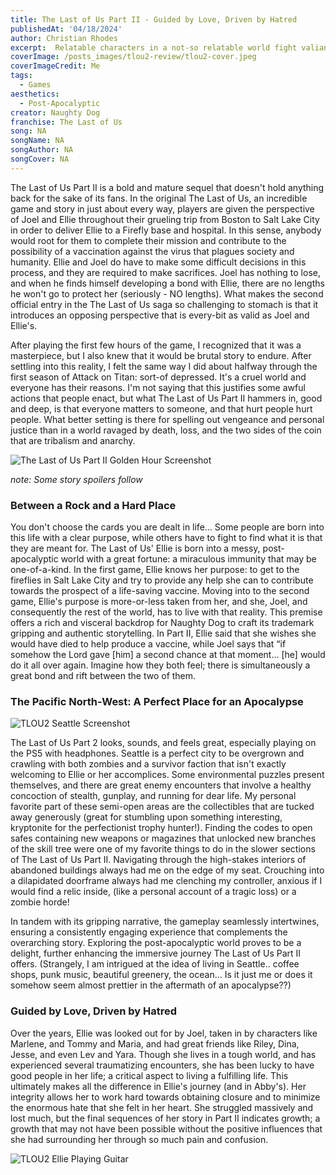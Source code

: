 ```yaml
---
title: The Last of Us Part II - Guided by Love, Driven by Hatred 
publishedAt: '04/18/2024'
author: Christian Rhodes
excerpt:  Relatable characters in a not-so relatable world fight valiantly for whom they love, no matter the cost.   
coverImage: /posts_images/tlou2-review/tlou2-cover.jpeg
coverImageCredit: Me
tags:
  - Games
aesthetics:
  - Post-Apocalyptic
creator: Naughty Dog
franchise: The Last of Us
song: NA
songName: NA
songAuthor: NA
songCover: NA
---
```


The Last of Us Part II is a bold and mature sequel that doesn't hold anything back for the sake of its fans. In the original The Last of Us, an incredible game and story in just about every way, players are given the perspective of Joel and Ellie throughout their grueling trip from Boston to Salt Lake City in order to deliver Ellie to a Firefly base and hospital. In this sense, anybody would root for them to complete their mission and contribute to the possibility of a vaccination against the virus that plagues society and humanity. Ellie and Joel do have to make some difficult decisions in this process, and they are required to make sacrifices. Joel has nothing to lose, and when he finds himself developing a bond with Ellie, there are no lengths he won't go to protect her (seriously - NO lengths). What makes the second official entry in the The Last of Us saga so challenging to stomach is that it introduces an opposing perspective that is every-bit as valid as Joel and Ellie's. 

After playing the first few hours of the game, I recognized that it was a masterpiece, but I also knew that it would be brutal story to endure. After settling into this reality, I felt the same way I did about halfway through the first season of Attack on Titan: sort-of depressed. It's a cruel world and everyone has their reasons. I'm not saying that this justifies some awful actions that people enact, but what The Last of Us Part II hammers in, good and deep, is that everyone matters to someone, and that hurt people hurt people. What better setting is there for spelling out vengeance and personal justice than in a world ravaged by death, loss, and the two sides of the coin that are tribalism and anarchy.  

![The Last of Us Part II Golden Hour Screenshot](https://drive.google.com/thumbnail?id=1EuhY6Ec_wFxJChz7qJPsVdLegkTCR22n)

*note: Some story spoilers follow*

### Between a Rock and a Hard Place

You don't choose the cards you are dealt in life… Some people are born into this life with a clear purpose, while others have to fight to find what it is that they are meant for. The Last of Us' Ellie is born into a messy, post-apocalyptic world with a great fortune: a miraculous immunity that may be one-of-a-kind. In the first game, Ellie knows her purpose: to get to the fireflies in Salt Lake City and try to provide any help she can to contribute towards the prospect of a life-saving vaccine. Moving into to the second game, Ellie's purpose is more-or-less taken from her, and she, Joel, and consequently the rest of the world, has to live with that reality. This premise offers a rich and visceral backdrop for Naughty Dog to craft its trademark gripping and authentic storytelling. In Part II, Ellie said that she wishes she would have died to help produce a vaccine, while Joel says that “if somehow the Lord gave [him] a second chance at that moment... [he] would do it all over again. Imagine how they both feel; there is simultaneously a great bond and rift between the two of them. 

### The Pacific North-West: A Perfect Place for an Apocalypse

![TLOU2 Seattle Screenshot](/posts_images/tlou2-review/tlou2-cover.jpeg)

The Last of Us Part 2 looks, sounds, and feels great, especially playing on the PS5 with headphones. Seattle is a perfect city to be overgrown and crawling with both zombies and a survivor faction that isn't exactly welcoming to Ellie or her accomplices. Some environmental puzzles present themselves, and there are great enemy encounters that involve a healthy concoction of stealth, gunplay, and running for dear life. My personal favorite part of these semi-open areas are the collectibles that are tucked away generously (great for stumbling upon something interesting, kryptonite for the perfectionist trophy hunter!). Finding the codes to open safes containing new weapons or magazines that unlocked new branches of the skill tree were one of my favorite things to do in the slower sections of The Last of Us Part II. Navigating through the high-stakes interiors of abandoned buildings always had me on the edge of my seat. Crouching into a dilapidated doorframe always had me clenching my controller, anxious if I would find a relic inside, (like a personal account of a tragic loss) or a zombie horde! 

In tandem with its gripping narrative, the gameplay seamlessly intertwines, ensuring a consistently engaging experience that complements the overarching story. Exploring the post-apocalyptic world proves to be a delight, further enhancing the immersive journey The Last of Us Part II offers. (Strangely, I am intrigued at the idea of living in Seattle.. coffee shops, punk music, beautiful greenery, the ocean… Is it just me or does it somehow seem almost prettier in the aftermath of an apocalypse??)

### Guided by Love, Driven by Hatred

Over the years, Ellie was looked out for by Joel, taken in by characters like Marlene, and Tommy and Maria, and had great friends like Riley, Dina, Jesse, and even Lev and Yara. Though she lives in a tough world, and has experienced several traumatizing encounters, she has been lucky to have good people in her life; a critical aspect to living a fulfilling life. This ultimately makes all the difference in Ellie's journey (and in Abby's). Her integrity allows her to work hard towards obtaining closure and to minimize the enormous hate that she felt in her heart. She struggled massively and lost much, but the final sequences of her story in Part II indicates growth; a growth that may not have been possible without the positive influences that she had surrounding her through so much pain and confusion. 

![TLOU2 Ellie Playing Guitar](https://drive.google.com/uc?export=view&id=1lyXmGTZjLgjCxfsnKZ_2TNoAJr13pJG9)